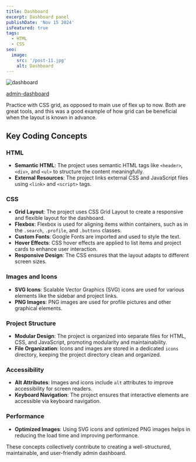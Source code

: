 ```yaml
---
title: Dashboard
excerpt: Dashboard panel
publishDate: 'Nov 15 2024'
isFeatured: true
tags:
  - HTML
  - CSS
seo:
  image:
    src: '/post-11.jpg'
    alt: Dashboard
---
```


<Image src={postImage} alt="dashboard" />

<a href="https://erikgrinn.github.io/odin-admin-dashboard/" target="_blank">admin-dashboard</a>

Practice with CSS grid, as opposed to main use of flex up to now. Both are great tools, and this was a good example of how grid can be beneficial when the layout is known in advance.

## Key Coding Concepts

### HTML
- **Semantic HTML**: The project uses semantic HTML tags like `<header>`, `<div>`, and `<ul>` to structure the content meaningfully.
- **External Resources**: The project links external CSS and JavaScript files using `<link>` and `<script>` tags.

### CSS
- **Grid Layout**: The project uses CSS Grid Layout to create a responsive and flexible layout for the dashboard.
- **Flexbox**: Flexbox is used for aligning items within containers, such as in the `.search`, `.profile`, and `.buttons` classes.
- **Custom Fonts**: Google Fonts are imported and used to style the text.
- **Hover Effects**: CSS hover effects are applied to list items and project cards to enhance user interaction.
- **Responsive Design**: The CSS ensures that the layout adapts to different screen sizes.

### Images and Icons
- **SVG Icons**: Scalable Vector Graphics (SVG) icons are used for various elements like the sidebar and project links.
- **PNG Images**: PNG images are used for profile pictures and other graphical elements.

### Project Structure
- **Modular Design**: The project is organized into separate files for HTML, CSS, and JavaScript, promoting modularity and maintainability.
- **File Organization**: Icons and images are stored in a dedicated `icons` directory, keeping the project directory clean and organized.

### Accessibility
- **Alt Attributes**: Images and icons include `alt` attributes to improve accessibility for screen readers.
- **Keyboard Navigation**: The project ensures that interactive elements are accessible via keyboard navigation.

### Performance
- **Optimized Images**: Using SVG icons and optimized PNG images helps in reducing the load time and improving performance.

These concepts collectively contribute to creating a well-structured, maintainable, and user-friendly admin dashboard.